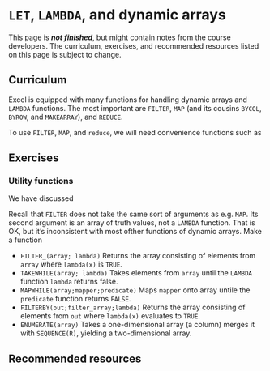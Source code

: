# `LET`, `LAMBDA`, and dynamic arrays

::: callout-important
This page is ***not finished***, but might contain notes from the course developers. The curriculum, exercises, and recommended resources listed on this page is subject to change.
:::

## Curriculum

Excel is equipped with many functions for handling dynamic arrays and `LAMBDA` functions. The most important are `FILTER`, `MAP` (and its cousins `BYCOL`, `BYROW`, and `MAKEARRAY`), and `REDUCE`.

To use `FILTER`, `MAP`, and `reduce`, we will need convenience functions such as

## Exercises

### Utility functions

We have discussed

Recall that `FILTER` does not take the same sort of arguments as e.g. `MAP`. Its second argument is an array of truth values, not a `LAMBDA` function. That is OK, but it's inconsistent with most ofther functions of dynamic arrays. Make a function

-   `FILTER_(array; lambda)` Returns the array consisting of elements from `array` where `lambda(x)` is `TRUE`.
-   `TAKEWHILE(array; lambda)` Takes elements from `array` until the `LAMBDA` function `lambda` returns false.
-   `MAPWHILE(array;mapper;predicate)` Maps `mapper` onto array untile the `predicate` function returns `FALSE`.
-   `FILTERBY(out;filter_array;lambda)` Returns the array consisting of elements from `out` where `lambda(x)` evaluates to `TRUE`.
-   `ENUMERATE(array)` Takes a one-dimensional array (a column) merges it with `SEQUENCE(R)`, yielding a two-dimensional array.

## Recommended resources
